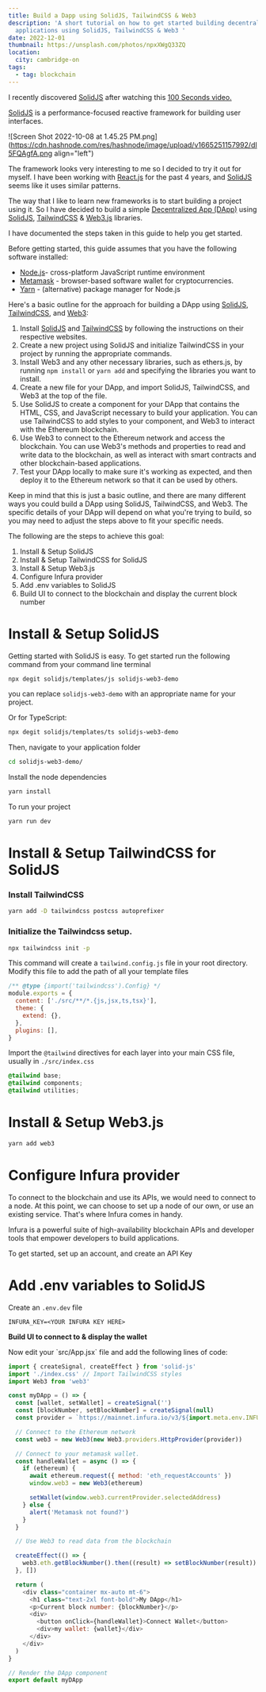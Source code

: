 ```yaml
---
title: Build a Dapp using SolidJS, TailwindCSS & Web3
description: 'A short tutorial on how to get started building decentralized
  applications using SolidJS, TailwindCSS & Web3 '
date: 2022-12-01
thumbnail: https://unsplash.com/photos/npxXWgQ33ZQ
location:
  city: cambridge-on
tags:
  - tag: blockchain
---
```


I recently discovered [SolidJS](https://www.solidjs.com) after watching this [100 Seconds video.](https://www.youtube.com/watch?v=hw3Bx5vxKl0)

[SolidJS](https://www.solidjs.com) is a performance-focused reactive framework for building user interfaces.

![Screen Shot 2022-10-08 at 1.45.25 PM.png](https://cdn.hashnode.com/res/hashnode/image/upload/v1665251157992/dI5FQAgfA.png align="left")

The framework looks very interesting to me so I decided to try it out for myself. I have been working with [React.js](https://reactjs.org/) for the past 4 years, and [SolidJS](https://www.solidjs.com) seems like it uses similar patterns.

The way that I like to learn new frameworks is to start building a project using it. So I have decided to build a simple [Decentralized App (DApp)](https://en.wikipedia.org/wiki/Decentralized_application) using [SolidJS](https://www.solidjs.com/), [TailwindCSS](https://tailwindcss.com/) & [Web3.js](https://web3js.readthedocs.io/en/v1.8.1/) libraries.

I have documented the steps taken in this guide to help you get started.

Before getting started, this guide assumes that you have the following software installed:

- [Node.js](https://nodejs.org)\- cross-platform JavaScript runtime environment
- [Metamask](https://metamask.io) - browser-based software wallet for cryptocurrencies.
- [Yarn](https://yarnpkg.com) - (alternative) package manager for Node.js

Here's a basic outline for the approach for building a DApp using [SolidJS](https://www.solidjs.com/), [TailwindCSS](https://tailwindcss.com/), and [Web3](https://web3js.readthedocs.io/en/v1.8.1/):

1.  Install [SolidJS](https://www.solidjs.com/) and [TailwindCSS](https://tailwindcss.com/) by following the instructions on their respective websites.
2.  Create a new project using SolidJS and initialize TailwindCSS in your project by running the appropriate commands.
3.  Install Web3 and any other necessary libraries, such as ethers.js, by running `npm install` or `yarn add` and specifying the libraries you want to install.
4.  Create a new file for your DApp, and import SolidJS, TailwindCSS, and Web3 at the top of the file.
5.  Use SolidJS to create a component for your DApp that contains the HTML, CSS, and JavaScript necessary to build your application. You can use TailwindCSS to add styles to your component, and Web3 to interact with the Ethereum blockchain.
6.  Use Web3 to connect to the Ethereum network and access the blockchain. You can use Web3's methods and properties to read and write data to the blockchain, as well as interact with smart contracts and other blockchain-based applications.
7.  Test your DApp locally to make sure it's working as expected, and then deploy it to the Ethereum network so that it can be used by others.

Keep in mind that this is just a basic outline, and there are many different ways you could build a DApp using SolidJS, TailwindCSS, and Web3. The specific details of your DApp will depend on what you're trying to build, so you may need to adjust the steps above to fit your specific needs.

The following are the steps to achieve this goal:

1.  Install & Setup SolidJS
2.  Install & Setup TailwindCSS for SolidJS
3.  Install & Setup Web3.js
4.  Configure Infura provider
5.  Add .env variables to SolidJS
6.  Build UI to connect to the blockchain and display the current block number

# Install & Setup SolidJS

Getting started with SolidJS is easy. To get started run the following command from your command line terminal

```bash
npx degit solidjs/templates/js solidjs-web3-demo
```

you can replace `solidjs-web3-demo` with an appropriate name for your project.

Or for TypeScript:

```bash
npx degit solidjs/templates/ts solidjs-web3-demo
```

Then, navigate to your application folder

```bash
cd solidjs-web3-demo/
```

Install the node dependencies

```bash
yarn install
```

To run your project

```bash
yarn run dev
```

# Install & Setup TailwindCSS for SolidJS

### Install TailwindCSS

```bash
yarn add -D tailwindcss postcss autoprefixer
```

### Initialize the Tailwindcss setup.

```bash
npx tailwindcss init -p
```

This command will create a `tailwind.config.js` file in your root directory. Modify this file to add the path of all your template files

```javascript
/** @type {import('tailwindcss').Config} */
module.exports = {
  content: ['./src/**/*.{js,jsx,ts,tsx}'],
  theme: {
    extend: {},
  },
  plugins: [],
}
```

Import the `@tailwind` directives for each layer into your main CSS file, usually in `./src/index.css`

```css
@tailwind base;
@tailwind components;
@tailwind utilities;
```

# Install & Setup Web3.js

```bash
yarn add web3
```

# Configure Infura provider

To connect to the blockchain and use its APIs, we would need to connect to a node. At this point, we can choose to set up a node of our own, or use an existing service. That's where Infura comes in handy.

Infura is a powerful suite of high-availability blockchain APIs and developer tools that empower developers to build applications.

To get started, set up an account, and create an API Key

# Add .env variables to SolidJS

Create an `.env.dev` file

```plaintext
INFURA_KEY=<YOUR INFURA KEY HERE>
```

**Build UI to connect to & display the wallet**

Now edit your \`src/App.jsx\` file and add the following lines of code:

```javascript
import { createSignal, createEffect } from 'solid-js'
import './index.css' // Import TailwindCSS styles
import Web3 from 'web3'

const myDApp = () => {
  const [wallet, setWallet] = createSignal('')
  const [blockNumber, setBlockNumber] = createSignal(null)
  const provider = `https://mainnet.infura.io/v3/${import.meta.env.INFURA_KEY}`

  // Connect to the Ethereum network
  const web3 = new Web3(new Web3.providers.HttpProvider(provider))

  // Connect to your metamask wallet.
  const handleWallet = async () => {
    if (ethereum) {
      await ethereum.request({ method: 'eth_requestAccounts' })
      window.web3 = new Web3(ethereum)

      setWallet(window.web3.currentProvider.selectedAddress)
    } else {
      alert('Metamask not found?')
    }
  }

  // Use Web3 to read data from the blockchain

  createEffect(() => {
    web3.eth.getBlockNumber().then((result) => setBlockNumber(result))
  }, [])

  return (
    <div class="container mx-auto mt-6">
      <h1 class="text-2xl font-bold">My DApp</h1>
      <p>Current block number: {blockNumber}</p>
      <div>
        <button onClick={handleWallet}>Connect Wallet</button>
        <div>my wallet: {wallet}</div>
      </div>
    </div>
  )
}

// Render the DApp component
export default myDApp
```
